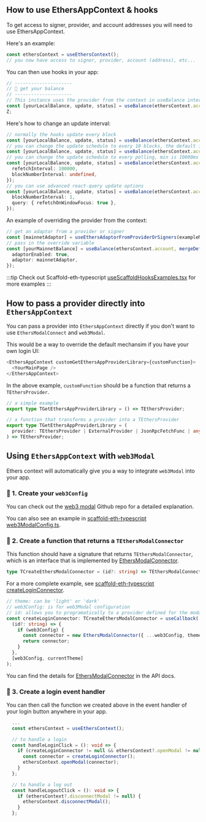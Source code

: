 ## How to use EthersAppContext & hooks

To get access to signer, provider, and account addresses you will need to use EthersAppContext.

Here's an example:

```typescript
const ethersContext = useEthersContext();
// you now have access to signer, provider, account (address), etc...  See IEthersContext for details
```

You can then use hooks in your app:

```typescript
// ---------------------
// 🏦 get your balance
// ---------------------
// This instance uses the provider from the context in useBalance internally
const [yourLocalBalance, update, status] = useBalance(ethersContext.account);
Z;
```

Here's how to change an update interval:

```typescript
// normally the hooks update every block
const [yourLocalBalance, update, status] = useBalance(ethersContext.account);
// you can change the update schedule to every 10 blocks, the default is every 1 block:
const [yourLocalBalance, update, status] = useBalance(ethersContext.account, { blockNumberInterval: 10 });
// you can change the update schedule to every polling, min is 10000ms
const [yourLocalBalance, update, status] = useBalance(ethersContext.account, {
  refetchInterval: 100000,
  blockNumberInterval: undefined,
});
// you can use advanced react-query update options
const [yourLocalBalance, update, status] = useBalance(ethersContext.account, {
  blockNumberInterval: 1,
  query: { refetchOnWindowFocus: true },
});
```

An example of overriding the provider from the context:

```typescript
// get an adaptor from a provider or signer
const [mainnetAdaptor] = useEthersAdaptorFromProviderOrSigners(exampleMainnetProvider);
// pass in the override variable
const [yourMainnetBalance] = useBalance(ethersContext.account, mergeDefaultUpdateOptions(), {
  adaptorEnabled: true,
  adaptor: mainnetAdaptor,
});
```

:::tip
Check out Scaffold-eth-typescript [useScaffoldHooksExamples.tsx](https://github.com/scaffold-eth/scaffold-eth-typescript/blob/next/packages/vite-app-ts/src/components/main/hooks/useScaffoldHooksExamples.tsx) for more examples
:::

## How to pass a provider directly into `EthersAppContext`

You can pass a provider into `EthersAppContext` directly if you don't want to use `EthersModalConnect` and `web3Modal`.

This would be a way to override the default mechansim if you have your own login UI:

```typescript
<EthersAppContext customGetEthersAppProviderLibrary={customFunction}>
  <YourMainPage />
</EthersAppContext>
```

In the above example, `customFunction` should be a function that returns a `TEthersProvider`.

```typescript
// a simple example
export type TGetEthersAppProviderLibrary = () => TEthersProvider;

// a function that transforms a provider into a TEthersProvider
export type TGetEthersAppProviderLibrary = (
  provider: TEthersProvider | ExternalProvider | JsonRpcFetchFunc | any
) => TEthersProvider;
```

## Using `EthersAppContext` with `web3Modal`

Ethers context will automatically give you a way to integrate `web3Modal` into your app.

### 🚩 1. Create your `web3Config`

You can check out the [web3 modal](https://github.com/Web3Modal/web3modal#using-with-ethersjs) Github repo for a detailed explanation.

You can also see an example in [scaffold-eth-typescript web3ModalConfig.ts](https://github.com/scaffold-eth/scaffold-eth-typescript/blob/next/packages/vite-app-ts/src/config/web3ModalConfig.ts#L8).

### 🚩 2. Create a function that returns a `TEthersModalConnector`

This function should have a signature that returns `TEthersModalConnector`, which is an interface that is implemented by [EthersModalConnector](https://scaffold-eth.github.io/eth-ui/api-typedocs/classes/EthersAppContext.EthersModalConnector.html).

```typescript
type TCreateEthersModalConnector = (id?: string) => TEthersModalConnector | undefined;
```

For a more complete example, see [scaffold-eth-typescript createLoginConnector](https://github.com/scaffold-eth/scaffold-eth-typescript/blob/next/packages/vite-app-ts/src/components/main/hooks/useScaffoldAppProviders.ts#L53).

```typescript
// theme: can be 'light' or 'dark'
// web3Config: is for web3Modal configuration
// id: allows you to programatically to a provider defined for the modal, see the web3Modal for details.
const createLoginConnector: TCreateEthersModalConnector = useCallback(
  (id?: string) => {
    if (web3Config) {
      const connector = new EthersModalConnector({ ...web3Config, theme: currentTheme }, id);
      return connector;
    }
  },
  [web3Config, currentTheme]
);
```

You can find the details for [EthersModalConnector](https://scaffold-eth.github.io/eth-ui/api-typedocs/classes/EthersAppContext.EthersModalConnector.html) in the API docs.

### 🚩 3. Create a login event handler

You can then call the function we created above in the event handler of your login button anywhere in your app.

```typescript
  ...
  const ethersContext = useEthersContext();

  // to handle a login
  const handleLoginClick = (): void => {
    if (createLoginConnector != null && ethersContext?.openModal != null) {
      const connector = createLoginConnector();
      ethersContext.openModal(connector);
    }
  };

  // to handle a log out
  const handleLogoutClick = (): void => {
    if (ethersContext?.disconnectModal != null) {
      ethersContext.disconnectModal();
    }
  };
```
